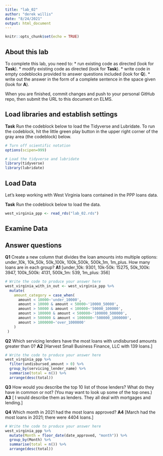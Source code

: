 ```yaml
---
title: "lab_02"
author: "derek willis"
date: "8/24/2021"
output: html_document
---
```


```r
knitr::opts_chunk$set(echo = TRUE)
```

## About this lab

To complete this lab, you need to:
* run existing code as directed (look for **Task**).
* modify existing code as directed (look for **Task**).
* write code in empty codeblocks provided to answer questions included (look for **Q**).
* write out the answer in the form of a complete sentence in the space given (look for **A**).

When you are finished, commit changes and push to your personal GitHub repo, then submit the URL to this document on ELMS.

## Load libraries and establish settings

**Task** Run the codeblock below to load the Tidyverse and Lubridate. To run the codeblock, hit the little green play button in the upper right corner of the gray area (the codeblock) below.

```r
# Turn off scientific notation
options(scipen=999)

# Load the tidyverse and lubridate
library(tidyverse)
library(lubridate)
```

## Load Data

Let's keep working with West Virginia loans contained in the PPP loans data.  

**Task** Run the codeblock below to load the data.

```r
west_virginia_ppp <- read_rds("lab_02.rds")
```

## Examine Data

## Answer questions

**Q1** Create a new column that divides the loan amounts into multiple options: under_10k, 10k_50k, 50k_100k, 100k_500k, 500k_1m, 1m_plus. How many loans are in each group?
**A1** [under_10k: 9301, 10k-50k: 15275, 50k_100k: 3947, 100k_500k: 4131, 500k_1m: 539, 1m_plus: 356]

```r
# Write the code to produce your answer here
west_virginia_with_in_out <- west_virginia_ppp %>%
  mutate( 
    amount_category = case_when(
      amount < 10000~'under_10000',
      amount > 10000 & amount < 50000~'10000_50000',
      amount > 50000 & amount < 100000~'50000_100000',
      amount > 100000 & amount < 500000~'100000_500000',
      amount > 500000 & amount < 1000000~'500000_1000000',
      amount > 1000000~'over_1000000'
    )
 )
```

**Q2** Which servicing lenders have the most loans with undisbursed amounts greater than 0?
**A2** [Harvest Small Business Finance, LLC with 139 loans.]

```r
# Write the code to produce your answer here
west_virginia_ppp %>%
  filter(undisbursed_amount > 0) %>%
  group_by(servicing_lender_name) %>%
  summarise(total = n()) %>%
  arrange(desc(total))
```

**Q3** How would you describe the top 10 list of those lenders? What do they have in common or not? (You may want to look up some of the top ones.)
**A3** [ I would describe them as lenders. They all deal with mortgages and lending.]

**Q4** Which month in 2021 had the most loans approved?
**A4** [March had the most loans in 2021; there were 4404 loans.]

```r
# Write the code to produce your answer here
west_virginia_ppp %>%
  mutate(Month = floor_date(date_approved, "month")) %>%
  group_by(Month) %>%
  summarise(total = n()) %>%
  arrange(desc(total))
```
